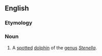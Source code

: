 ==English==
{{rfi|en}}
{{wikipedia}}
{{wikispecies}}

===Etymology===
{{rfe|lang=en}}

===Noun===
{{en-noun}}

# A [[spotted]] [[dolphin]] of the [[genus]] ''[[Stenella]]''.